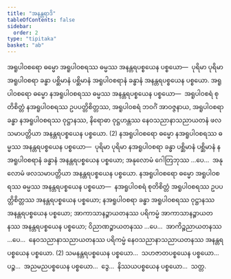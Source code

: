 ```yaml
---
title: "အနန္တရာဒိ"
tableOfContents: false
sidebar:
  order: 2
type: "tipitaka"
basket: "ab"
---
```



<DynamicBreadcrumb />

<Division number="283">

<Paragraph number="4685">
အရူပါဝစရော ဓမ္မော အရူပါဝစရဿ ဓမ္မဿ အနန္တရပစ္စယေန ပစ္စယော—  ပုရိမာ ပုရိမာ အရူပါဝစရာ ခန္ဓာ ပစ္ဆိမာနံ ပစ္ဆိမာနံ အရူပါဝစရာနံ ခန္ဓာနံ အနန္တရပစ္စယေန ပစ္စယော. အရူပါဝစရော ဓမ္မော နအရူပါဝစရဿ ဓမ္မဿ အနန္တရပစ္စယေန ပစ္စယော—  အရူပါဝစရံ စုတိစိတ္တံ နအရူပါဝစရဿ ဥပပတ္တိစိတ္တဿ, အရူပါဝစရံ ဘဝင်္ဂံ အာဝဇ္ဇနာယ, အရူပါဝစရာ ခန္ဓာ နအရူပါဝစရဿ ဝုဋ္ဌာနဿ, နိရောဓာ ဝုဋ္ဌဟန္တဿ နေဝသညာနာသညာယတနံ ဖလသမာပတ္တိယာ အနန္တရပစ္စယေန ပစ္စယော. (2)
</Paragraph>

</Division>
<Division number="284">

<Paragraph number="4686">
နအရူပါဝစရော ဓမ္မော နအရူပါဝစရဿ ဓမ္မဿ အနန္တရပစ္စယေန ပစ္စယော—  ပုရိမာ ပုရိမာ နအရူပါဝစရာ ခန္ဓာ ပစ္ဆိမာနံ ပစ္ဆိမာနံ နအရူပါဝစရာနံ ခန္ဓာနံ အနန္တရပစ္စယေန ပစ္စယော; အနုလောမံ ဂေါတြဘုဿ …ပေ…  အနုလောမံ ဖလသမာပတ္တိယာ အနန္တရပစ္စယေန ပစ္စယော. နအရူပါဝစရော ဓမ္မော အရူပါဝစရဿ ဓမ္မဿ အနန္တရပစ္စယေန ပစ္စယော—  နအရူပါဝစရံ စုတိစိတ္တံ အရူပါဝစရဿ ဥပပတ္တိစိတ္တဿ အနန္တရပစ္စယေန ပစ္စယော; နအရူပါဝစရာ ခန္ဓာ အရူပါဝစရဿ ဝုဋ္ဌာနဿ အနန္တရပစ္စယေန ပစ္စယော; အာကာသာနဉ္စာယတနဿ ပရိကမ္မံ အာကာသာနဉ္စာယတနဿ အနန္တရပစ္စယေန ပစ္စယော; ဝိညာဏဉ္စာယတနဿ …ပေ…  အာကိဉ္စညာယတနဿ …ပေ…  နေဝသညာနာသညာယတနဿ ပရိကမ္မံ နေဝသညာနာသညာယတနဿ အနန္တရပစ္စယေန ပစ္စယော. (2)
</Paragraph>

<Paragraph number="4687">
သမနန္တရပစ္စယေန ပစ္စယော…  သဟဇာတပစ္စယေန ပစ္စယော…  ပဉ္စ…  အညမညပစ္စယေန ပစ္စယော…  ဒွေ…  နိဿယပစ္စယေန ပစ္စယော…  သတ္တ.
</Paragraph>
</Division>